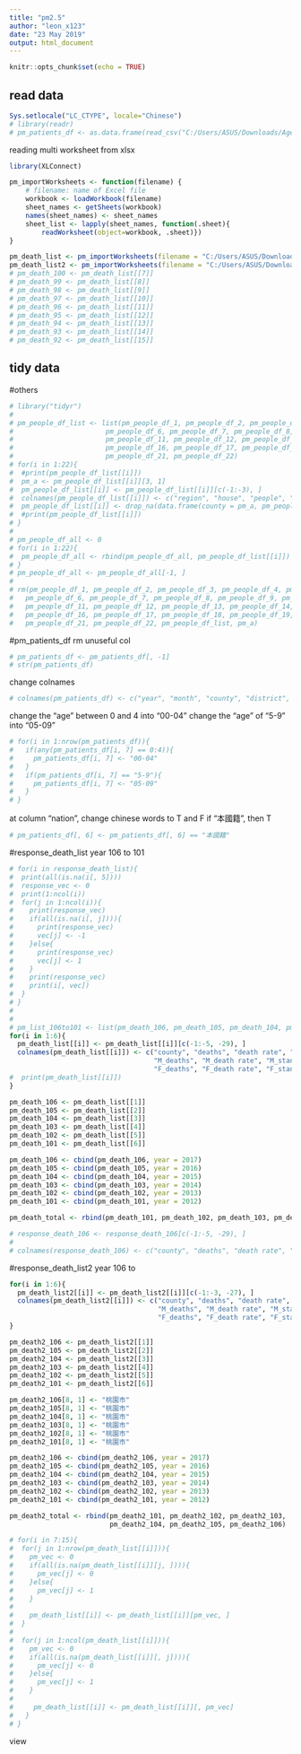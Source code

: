 ```yaml
---
title: "pm2.5"
author: "leon_x123"
date: "23 May 2019"
output: html_document
---
```


```r
knitr::opts_chunk$set(echo = TRUE)
```

## read data
```r
Sys.setlocale("LC_CTYPE", locale="Chinese")
# library(readr)
# pm_patients_df <- as.data.frame(read_csv("C:/Users/ASUS/Downloads/Age_County_Gender_010.csv"))
```

reading multi worksheet from xlsx
```r
library(XLConnect)

pm_importWorksheets <- function(filename) {
    # filename: name of Excel file
    workbook <- loadWorkbook(filename)
    sheet_names <- getSheets(workbook)
    names(sheet_names) <- sheet_names
    sheet_list <- lapply(sheet_names, function(.sheet){
        readWorksheet(object=workbook, .sheet)})
}

pm_death_list <- pm_importWorksheets(filename = "C:/Users/ASUS/Downloads/1.2-24各縣市肺炎死亡概況.xls")
pm_death_list2 <- pm_importWorksheets(filename = "C:/Users/ASUS/Downloads/1.2-25各縣市慢性下呼吸道疾病死亡概況.xls")
# pm_death_100 <- pm_death_list[[7]]
# pm_death_99 <- pm_death_list[[8]]
# pm_death_98 <- pm_death_list[[9]]
# pm_death_97 <- pm_death_list[[10]]
# pm_death_96 <- pm_death_list[[11]]
# pm_death_95 <- pm_death_list[[12]]
# pm_death_94 <- pm_death_list[[13]]
# pm_death_93 <- pm_death_list[[14]]
# pm_death_92 <- pm_death_list[[15]]
```

## tidy data
#others
```r
# library("tidyr")
# 
# pm_people_df_list <- list(pm_people_df_1, pm_people_df_2, pm_people_df_3, pm_people_df_4, pm_people_df_5,
#                       pm_people_df_6, pm_people_df_7, pm_people_df_8, pm_people_df_9, pm_people_df_10,
#                       pm_people_df_11, pm_people_df_12, pm_people_df_13, pm_people_df_14, pm_people_df_15,
#                       pm_people_df_16, pm_people_df_17, pm_people_df_18, pm_people_df_19, pm_people_df_20,
#                       pm_people_df_21, pm_people_df_22)
# for(i in 1:22){
#  #print(pm_people_df_list[[i]])
#  pm_a <- pm_people_df_list[[i]][3, 1]
#  pm_people_df_list[[i]] <- pm_people_df_list[[i]][c(-1:-3), ]
#  colnames(pm_people_df_list[[i]]) <- c("region", "house", "people", "M", "F")
#  pm_people_df_list[[i]] <- drop_na(data.frame(county = pm_a, pm_people_df_list[[i]]))
#  #print(pm_people_df_list[[i]])
# }
# 
# pm_people_df_all <- 0
# for(i in 1:22){
#  pm_people_df_all <- rbind(pm_people_df_all, pm_people_df_list[[i]])
# }
# pm_people_df_all <- pm_people_df_all[-1, ]
# 
# rm(pm_people_df_1, pm_people_df_2, pm_people_df_3, pm_people_df_4, pm_people_df_5,
#   pm_people_df_6, pm_people_df_7, pm_people_df_8, pm_people_df_9, pm_people_df_10,
#   pm_people_df_11, pm_people_df_12, pm_people_df_13, pm_people_df_14, pm_people_df_15,
#   pm_people_df_16, pm_people_df_17, pm_people_df_18, pm_people_df_19, pm_people_df_20,
#   pm_people_df_21, pm_people_df_22, pm_people_df_list, pm_a)
```

#pm_patients_df
rm unuseful col
```r
# pm_patients_df <- pm_patients_df[, -1]
# str(pm_patients_df)
```

change colnames
```r
# colnames(pm_patients_df) <- c("year", "month", "county", "district", "gender", "nation", "age", "number")
```

change the "age" between 0 and 4 into "00-04"
change the "age" of "5-9" into "05-09"
```r
# for(i in 1:nrow(pm_patients_df)){
#   if(any(pm_patients_df[i, 7] == 0:4)){
#     pm_patients_df[i, 7] <- "00-04"
#   }
#   if(pm_patients_df[i, 7] == "5-9"){
#     pm_patients_df[i, 7] <- "05-09"
#   }
# }
```

at column "nation", change chinese words to T and F
if "本國籍", then T
```r
# pm_patients_df[, 6] <- pm_patients_df[, 6] == "本國籍"
```

#response_death_list
year 106 to 101
```r
# for(i in response_death_list){
#  print(all(is.na(i[, 5])))
#  response_vec <- 0
#  print(1:ncol(i))
#  for(j in 1:ncol(i)){
#    print(response_vec)
#    if(all(is.na(i[, j]))){
#      print(response_vec)
#      vec[j] <- -1
#    }else{
#      print(response_vec)
#      vec[j] <- 1
#    }
#    print(response_vec)
#    print(i[, vec])
#  }
# }
# 
# 
# pm_list_106to101 <- list(pm_death_106, pm_death_105, pm_death_104, pm_death_103, pm_death_102, pm_death_101)
for(i in 1:6){
  pm_death_list[[i]] <- pm_death_list[[i]][c(-1:-5, -29), ]
  colnames(pm_death_list[[i]]) <- c("county", "deaths", "death rate", "standardized mortality ratio", 
                                    "M_deaths", "M_death rate", "M_standardized mortality ratio", 
                                    "F_deaths", "F_death rate", "F_standardized mortality ratio")
#  print(pm_death_list[[i]])
}

pm_death_106 <- pm_death_list[[1]]
pm_death_105 <- pm_death_list[[2]]
pm_death_104 <- pm_death_list[[3]]
pm_death_103 <- pm_death_list[[4]]
pm_death_102 <- pm_death_list[[5]]
pm_death_101 <- pm_death_list[[6]]

pm_death_106 <- cbind(pm_death_106, year = 2017)
pm_death_105 <- cbind(pm_death_105, year = 2016)
pm_death_104 <- cbind(pm_death_104, year = 2015)
pm_death_103 <- cbind(pm_death_103, year = 2014)
pm_death_102 <- cbind(pm_death_102, year = 2013)
pm_death_101 <- cbind(pm_death_101, year = 2012)

pm_death_total <- rbind(pm_death_101, pm_death_102, pm_death_103, pm_death_104, pm_death_105, pm_death_106)

# response_death_106 <- response_death_106[c(-1:-5, -29), ]
# 
# colnames(response_death_106) <- c("county", "deaths", "death rate", "standardized mortality ratio", "M_deaths", "M_death rate", "M_standardized mortality ratio", "F_deaths", "F_death rate", "F_standardized mortality ratio")
```

#response_death_list2
year 106 to 
```r

for(i in 1:6){
  pm_death_list2[[i]] <- pm_death_list2[[i]][c(-1:-3, -27), ]
  colnames(pm_death_list2[[i]]) <- c("county", "deaths", "death rate", "standardized mortality ratio", 
                                     "M_deaths", "M_death rate", "M_standardized mortality ratio", 
                                     "F_deaths", "F_death rate", "F_standardized mortality ratio")
}

pm_death2_106 <- pm_death_list2[[1]]
pm_death2_105 <- pm_death_list2[[2]]
pm_death2_104 <- pm_death_list2[[3]]
pm_death2_103 <- pm_death_list2[[4]]
pm_death2_102 <- pm_death_list2[[5]]
pm_death2_101 <- pm_death_list2[[6]]

pm_death2_106[8, 1] <- "桃園市"
pm_death2_105[8, 1] <- "桃園市"
pm_death2_104[8, 1] <- "桃園市"
pm_death2_103[8, 1] <- "桃園市"
pm_death2_102[8, 1] <- "桃園市"
pm_death2_101[8, 1] <- "桃園市"

pm_death2_106 <- cbind(pm_death2_106, year = 2017)
pm_death2_105 <- cbind(pm_death2_105, year = 2016)
pm_death2_104 <- cbind(pm_death2_104, year = 2015)
pm_death2_103 <- cbind(pm_death2_103, year = 2014)
pm_death2_102 <- cbind(pm_death2_102, year = 2013)
pm_death2_101 <- cbind(pm_death2_101, year = 2012)

pm_death2_total <- rbind(pm_death2_101, pm_death2_102, pm_death2_103, 
                         pm_death2_104, pm_death2_105, pm_death2_106)

# for(i in 7:15){
#  for(j in 1:nrow(pm_death_list[[i]])){
#    pm_vec <- 0
#    if(all(is.na(pm_death_list[[i]][j, ]))){
#      pm_vec[j] <- 0
#    }else{
#      pm_vec[j] <- 1
#    }
# 
#    pm_death_list[[i]] <- pm_death_list[[i]][pm_vec, ]
#  }
# 
#  for(j in 1:ncol(pm_death_list[[i]])){
#    pm_vec <- 0
#    if(all(is.na(pm_death_list[[i]][, j]))){
#      pm_vec[j] <- 0
#    }else{
#      pm_vec[j] <- 1
#    }
# 
#     pm_death_list[[i]] <- pm_death_list[[i]][, pm_vec]
#   }
# }
```

view
```r

```












